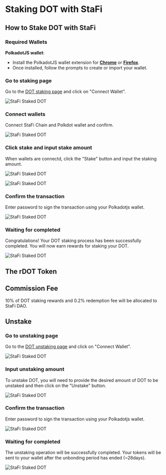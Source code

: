# Staking DOT with StaFi


## How to Stake DOT with StaFi

### Required Wallets

**PolkadotJS wallet**:

- Install the PolkadotJS wallet extension for **[Chrome](https://chrome.google.com/webstore/detail/polkadot%7Bjs%7D-extension/mopnmbcafieddcagagdcbnhejhlodfdd)** or **[Firefox](https://addons.mozilla.org/en-US/firefox/addon/polkadot-js-extension/)**.
- Once installed, follow the prompts to create or import your wallet.

<Steps>

### Go to staking page

Go to the [DOT staking page](https://app.stafi.io/rtoken/stake/DOT?tokenStandard=Native) and click on "Connect Wallet".

![StaFi Staked DOT](/image/rdothowtostake_1.png)

### Connect wallets

Connect StaFi Chain and Polkdot wallet and confirm.

![StaFi Staked DOT](/image/rdothowtostake_2.png)

### Click stake and input stake amount

When wallets are connectd, click the "Stake" button and input the staking amount.

![StaFi Staked DOT](/image/rdothowtostake_3.png)

![StaFi Staked DOT](/image/rdothowtostake_4.png)

### Confirm the transaction

Enter password to sign the transaction using your Polkadotjs wallet.

![StaFi Staked DOT](/image/rdothowtostake_5.png)

### Waiting for completed

Congratulations! Your DOT staking process has been successfully completed. You will now earn rewards for staking your DOT.

![StaFi Staked DOT](/image/rdothowtostake_6.png)


</Steps>

## The rDOT Token


## Commission Fee

10% of DOT staking rewards and  0.2% redemption fee will be allocated to StaFi DAO.

## Unstake

<Steps>

### Go to unstaking page

Go to the [DOT unstaking page](https://app.stafi.io/rtoken/stake/DOT?tokenStandard=Native) and click on "Connect Wallet".

![StaFi Staked DOT](/image/rdotunstake_1.png)

### Input unstaking amount

To unstake DOT, you will need to provide the desired amount of DOT to be unstaked and then click on the "Unstake" button.

![StaFi Staked DOT](/image/rdotunstake_2.png)

### Confirm the transaction

Enter password to sign the transaction using your Polkadotjs wallet.

![StaFi Staked DOT](/image/rdotunstake_3.png)

### Waiting for completed

The unstaking operation will be successfully completed. Your tokens will be sent to your wallet after the unbonding period has ended (~28days).

![StaFi Staked DOT](/image/rdotunstake_4.png)

</Steps>